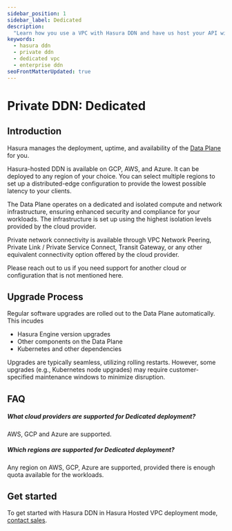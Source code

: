 ```yaml
---
sidebar_position: 1
sidebar_label: Dedicated
description:
  "Learn how you use a VPC with Hasura DDN and have us host your API without any access to the public internet."
keywords:
  - hasura ddn
  - private ddn
  - dedicated vpc
  - enterprise ddn
seoFrontMatterUpdated: true
---
```



# Private DDN: Dedicated

## Introduction

Hasura manages the deployment, uptime, and availability of the
[Data Plane](/reference/ddn-topology-architecture.mdx#data-plane) for you.

Hasura-hosted DDN is available on GCP, AWS, and Azure. It can be deployed to any region of your choice. You can select
multiple regions to set up a distributed-edge configuration to provide the lowest possible latency to your clients.

The Data Plane operates on a dedicated and isolated compute and network infrastructure, ensuring enhanced security and
compliance for your workloads. The infrastructure is set up using the highest isolation levels provided by the cloud
provider.

Private network connectivity is available through VPC Network Peering, Private Link / Private Service Connect, Transit
Gateway, or any other equivalent connectivity option offered by the cloud provider.

Please reach out to us if you need support for another cloud or configuration that is not mentioned here.

<Thumbnail src="/img/deployment/private_ddn_hasura_hosted_expanded.png" alt="Private DDN Architecture Hasura Hosted" />

## Upgrade Process

Regular software upgrades are rolled out to the Data Plane automatically. This incudes

- Hasura Engine version upgrades
- Other components on the Data Plane
- Kubernetes and other dependencies

Upgrades are typically seamless, utilizing rolling restarts. However, some upgrades (e.g., Kubernetes node upgrades) may
require customer-specified maintenance windows to minimize disruption.

## FAQ

##### What cloud providers are supported for Dedicated deployment?

AWS, GCP and Azure are supported.

##### Which regions are supported for Dedicated deployment?

Any region on AWS, GCP, Azure are supported, provided there is enough quota available for the workloads.

## Get started

To get started with Hasura DDN in Hasura Hosted VPC deployment mode, [contact sales](https://hasura.io/contact-us).
